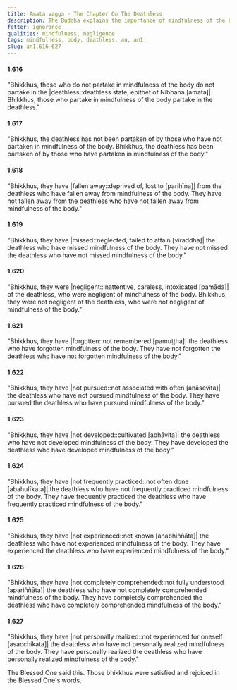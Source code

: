 ```yaml
---
title: Amata vagga - The Chapter On The Deathless
description: The Buddha explains the importance of mindfulness of the body in partaking in the deathless.
fetter: ignorance
qualities: mindfulness, negligence
tags: mindfulness, body, deathless, an, an1
slug: an1.616-627
---
```


#### 1.616

"Bhikkhus, those who do not partake in mindfulness of the body do not partake in the |deathless::deathless state, epithet of Nibbāna [amata]|. Bhikkhus, those who partake in mindfulness of the body partake in the deathless."

#### 1.617

"Bhikkhus, the deathless has not been partaken of by those who have not partaken in mindfulness of the body. Bhikkhus, the deathless has been partaken of by those who have partaken in mindfulness of the body."

#### 1.618

"Bhikkhus, they have |fallen away::deprived of, lost to [parihīna]| from the deathless who have fallen away from mindfulness of the body. They have not fallen away from the deathless who have not fallen away from mindfulness of the body."

#### 1.619

"Bhikkhus, they have |missed::neglected, failed to attain [viraddha]| the deathless who have missed mindfulness of the body. They have not missed the deathless who have not missed mindfulness of the body."

#### 1.620

"Bhikkhus, they were |negligent::inattentive, careless, intoxicated [pamāda]| of the deathless, who were negligent of mindfulness of the body. Bhikkhus, they were not negligent of the deathless, who were not negligent of mindfulness of the body."

#### 1.621

"Bhikkhus, they have |forgotten::not remembered [pamuṭṭha]| the deathless who have forgotten mindfulness of the body. They have not forgotten the deathless who have not forgotten mindfulness of the body."

#### 1.622

"Bhikkhus, they have |not pursued::not associated with often [anāsevita]| the deathless who have not pursued mindfulness of the body. They have pursued the deathless who have pursued mindfulness of the body."

#### 1.623

"Bhikkhus, they have |not developed::cultivated [abhāvita]| the deathless who have not developed mindfulness of the body. They have developed the deathless who have developed mindfulness of the body."

#### 1.624

"Bhikkhus, they have |not frequently practiced::not often done [abahulīkata]| the deathless who have not frequently practiced mindfulness of the body. They have frequently practiced the deathless who have frequently practiced mindfulness of the body."

#### 1.625

"Bhikkhus, they have |not experienced::not known [anabhiññāta]| the deathless who have not experienced mindfulness of the body. They have experienced the deathless who have experienced mindfulness of the body."

#### 1.626

"Bhikkhus, they have |not completely comprehended::not fully understood [apariññāta]| the deathless who have not completely comprehended mindfulness of the body. They have completely comprehended the deathless who have completely comprehended mindfulness of the body."

#### 1.627

"Bhikkhus, they have |not personally realized::not experienced for oneself [asacchikata]| the deathless who have not personally realized mindfulness of the body. They have personally realized the deathless who have personally realized mindfulness of the body."

The Blessed One said this. Those bhikkhus were satisfied and rejoiced in the Blessed One's words.